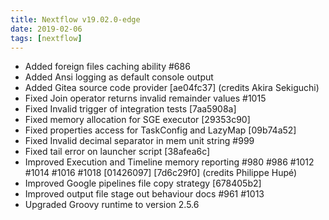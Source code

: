 ---
title: Nextflow v19.02.0-edge
date: 2019-02-06
tags: [nextflow]
---

- Added foreign files caching ability #686
- Added Ansi logging as default console output
- Added Gitea source code provider [ae04fc37] (credits Akira Sekiguchi)
- Fixed Join operator returns invalid remainder values #1015
- Fixed Invalid trigger of integration tests [7aa5908a]
- Fixed memory allocation for SGE executor [29353c90]
- Fixed properties access for TaskConfig and LazyMap [09b74a52]
- Fixed Invalid decimal separator in mem unit string #999
- Fixed tail error on launcher script [38afea6c]
- Improved Execution and Timeline memory reporting #980 #986 #1012 #1014 #1016 #1018 [01426097] [7d6c29f0] (credits Philippe Hupé)
- Improved Google pipelines file copy strategy [678405b2]
- Improved output file stage out behaviour docs #961 #1013
- Upgraded Groovy runtime to version 2.5.6
